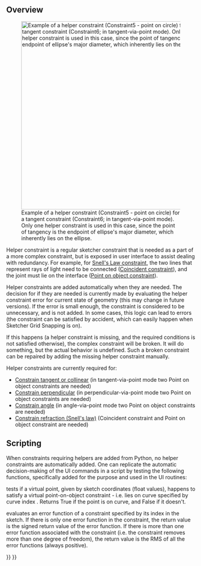 <languages/>

==Overview==

[[Image:Sketcher_helper_constraint_example1.png|thumb|500px|Example of a helper constraint (Constraint5 - point on circle) for a tangent constraint (Constraint6; in tangent-via-point mode). Only one helper constraint is used in this case, since the point of tangency is the endpoint of ellipse's major diameter, which inherently lies on the ellipse.]]

Helper constraint is a regular sketcher constraint that is needed as a part of a more complex constraint, but is exposed in user interface to assist dealing with redundancy. For example, for [[Sketcher ConstrainSnellsLaw|Snell's Law constraint]], the two lines that represent rays of light need to be connected ([[Sketcher ConstrainCoincident|Coincident constraint]]), and the joint must lie on the interface ([[Sketcher_ConstrainPointOnObject|Point on object constraint]]). 

Helper constraints are added automatically when they are needed. The decision for if they are needed is currently made by evaluating the helper constraint error for current state of geometry (this may change in future versions). If the error is small enough, the constraint is considered to be unnecessary, and is not added. In some cases, this logic can lead to errors (the constraint can be satisfied by accident, which can easily happen when Sketcher Grid Snapping is on). 

If this happens (a helper constraint is missing, and the required conditions is not satisfied otherwise), the complex constraint will be broken. It will do something, but the actual behavior is undefined. Such a broken constraint can be repaired by adding the missing helper constraint manually.

Helper constraints are currently required for:
* [[Sketcher_ConstrainTangent|Constrain tangent or collinear]] (in tangent-via-point mode two Point on object constraints are needed)
* [[Sketcher_ConstrainPerpendicular|Constrain perpendicular]] (in perpendicular-via-point mode two Point on object constraints are needed)
* [[Sketcher_ConstrainAngle|Constrain angle]] (in angle-via-point mode two Point on object constraints are needed)
* [[Sketcher_ConstrainSnellsLaw|Constrain refraction (Snell's law)]] (Coincident constraint and Point on object constraint are needed)

==Scripting==

When constraints requiring helpers are added from Python, no helper constraints are automatically added. One can replicate the automatic decision-making of the UI commands in a script by testing the following functions, specifically added for the purpose and used in the UI routines:

{{Code|code=
Sketch.isPointOnCurve(icurve,x,y)
}}

{{Incode|isPointOnCurve}} tests if a virtual point, given by sketch coordinates {{Incode|x,y}} (float values), happens to satisfy a virtual point-on-object constraint - i.e. lies on curve specified by curve index {{Incode|icurve}}. Returns True if the point is on curve, and False if it doesn't.

{{Code|code=
Sketch.calculateConstraintError(iconstr)
}}

{{Incode|calculateConstraintError}} evaluates an error function of a constraint specified by its index {{Incode|iconstr}} in the sketch. If there is only one error function in the constraint, the return value is the signed return value of the error function. If there is more than one error function associated with the constraint (i.e. the constraint removes more than one degree of freedom), the return value is the RMS of all the error functions (always positive).


{{Sketcher_Tools_navi{{#translation:}}}}
{{Userdocnavi{{#translation:}}}}
